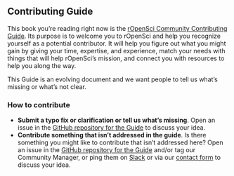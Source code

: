 ## Contributing Guide {#contributing}


This book you’re reading right now is the [rOpenSci Community Contributing Guide](https://contributing.ropensci.org/). 
Its purpose is to welcome you to rOpenSci and help you recognize yourself as a potential contributor.
It will help you figure out what you might gain by giving your time, expertise, 
and experience, match your needs with things that will help rOpenSci’s mission, 
and connect you with resources to help you along the way. 

This Guide is an evolving document and we want people to tell us what’s missing or what’s not clear. 


### How to contribute

*   **Submit a typo fix or clarification or tell us what’s missing**. 
    Open an issue in the [GitHub repository for the Guide](https://github.com/ropensci-org/contributing-guidance) to discuss your idea.
*   **Contribute something that isn’t addressed in the guide**. 
    Is there something you might like to contribute that isn’t addressed here? 
    Open an issue in the [GitHub repository for the Guide](https://github.com/ropensci-org/contributing-guidance) and/or tag our 
    Community Manager, or ping them on [Slack](#channels-slack) or via our 
    [contact form](https://ropensci.org/contact/) to discuss your idea. 
